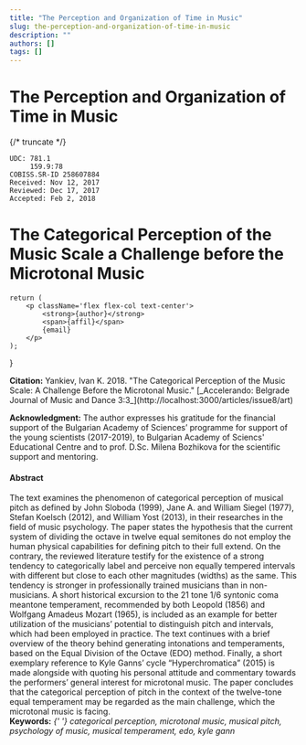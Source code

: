 ```yaml
---
title: "The Perception and Organization of Time in Music"
slug: the-perception-and-organization-of-time-in-music
description: ""
authors: []
tags: []
---
```


# The Perception and Organization of Time in Music

{/* truncate */}


```
UDC: 781.1
     159.9:78
COBISS.SR-ID 258607884
Received: Nov 12, 2017
Reviewed: Dec 17, 2017
Accepted: Feb 2, 2018

```

# The Categorical Perception of the Music Scale a Challenge before the Microtonal Music

	return (
		<p className='flex flex-col text-center'>
			<strong>{author}</strong>
			<span>{affil}</span>
			{email}
		</p>
	);
}

<div className='authors'>
	<Name
		author='Ivan Kostadinov Yanakiev'
		affil='Educational Centre, Bulgarian Academy of Science, Bulgaria'
		email='yanakiev.ivan@gmail.com'
	/>
</div>

<div className='abstract'>
<div className='citation'>
<strong>Citation:</strong> Yankiev, Ivan K. 2018. "The Categorical Perception of the Music Scale: A Challenge Before the Microtonal Music." [_Accelerando: Belgrade Journal of Music and Dance 3:3_](http://localhost:3000/articles/issue8/art)

**Acknowledgment:** The author expresses his gratitude for the financial support of the Bulgarian Academy of Sciences’ programme for support of the young scientists (2017-2019), to Bulgarian Academy of Sciencs' Educational Centre and to prof. D.Sc. Milena Bozhikova for the scientific support and mentoring.

</div>

<div>
	<h4>Abstract</h4>
	<div>
		The text examines the phenomenon of categorical perception of musical pitch
		as defined by John Sloboda (1999), Jane A. and William Siegel (1977), Stefan
		Koelsch (2012), and William Yost (2013), in their researches in the field of
		music psychology. The paper states the hypothesis that the current system of
		dividing the octave in twelve equal semitones do not employ the human
		physical capabilities for defining pitch to their full extend. On the
		contrary, the reviewed literature testify for the existence of a strong
		tendency to categorically label and perceive non equally tempered intervals
		with different but close to each other magnitudes (widths) as the same. This
		tendency is stronger in professionally trained musicians than in
		non-musicians. A short historical excursion to the 21 tone 1/6 syntonic coma
		meantone temperament, recommended by both Leopold (1856) and Wolfgang
		Amadeus Mozart (1965), is included as an example for better utilization of
		the musicians’ potential to distinguish pitch and intervals, which had been
		employed in practice. The text continues with a brief overview of the theory
		behind generating intonations and temperaments, based on the Equal Division
		of the Octave (EDO) method. Finally, a short exemplary reference to Kyle
		Ganns’ cycle “Hyperchromatica” (2015) is made alongside with quoting his
		personal attitude and commentary towards the performers’ general interest
		for microtonal music. The paper concludes that the categorical perception of
		pitch in the context of the twelve-tone equal temperament may be regarded as
		the main challenge, which the microtonal music is facing.
		<div>
			<strong>Keywords:</strong>
			<i>
				{' '}
				categorical perception, microtonal music, musical pitch, psychology of music,
				musical temperament, edo, kyle gann
			</i>
		</div>
	</div>
</div>

</div>

<div className='text'>





</div>